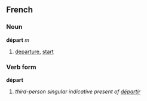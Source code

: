 ==French==
===Noun===
'''départ''' ''m''

# [[departure]], [[start]]

===Verb form===
'''départ'''

# ''third-person singular indicative present of [[départir]]''